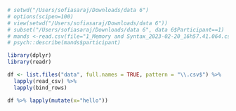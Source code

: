 ```r

# setwd("/Users/sofiasaraj/Downloads/data 6")
# options(scipen=100)
# view(setwd("/Users/sofiasaraj/Downloads/data 6"))
# subset("/Users/sofiasaraj/Downloads/data 6", data 6$Participant==1)
# mands <-read.csv(file="1_Memory and Syntax_2023-02-20_16h57.41.064.csv")
# psych::describe(mands$participant)

library(dplyr)
library(readr)
```

```r
df <- list.files("data", full.names = TRUE, pattern = "\\.csv$") %>% 
  lapply(read_csv) %>%
  lapply(bind_rows)

df %>% lapply(mutate(x="hello"))
```